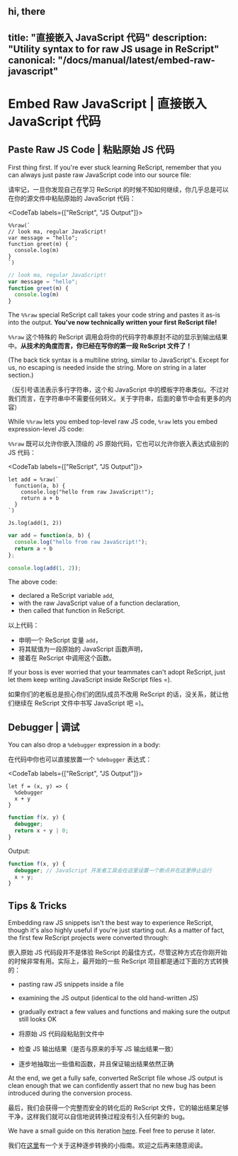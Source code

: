 hi, there
---
title: "直接嵌入 JavaScript 代码"
description: "Utility syntax to for raw JS usage in ReScript"
canonical: "/docs/manual/latest/embed-raw-javascript"
---

# Embed Raw JavaScript | 直接嵌入 JavaScript 代码

## Paste Raw JS Code | 粘贴原始 JS 代码

First thing first. If you're ever stuck learning ReScript, remember that you can always just paste raw JavaScript code into our source file:

请牢记，一旦你发现自己在学习 ReScript 的时候不知如何继续，你几乎总是可以在你的源文件中粘贴原始的 JavaScript 代码：

<CodeTab labels={["ReScript", "JS Output"]}>

```res example
%%raw(`
// look ma, regular JavaScript!
var message = "hello";
function greet(m) {
  console.log(m)
}
`)
```
```js
// look ma, regular JavaScript!
var message = "hello";
function greet(m) {
  console.log(m)
}
```

</CodeTab>

The `%%raw` special ReScript call takes your code string and pastes it as-is into the output. **You've now technically written your first ReScript file!**

`%%raw` 这个特殊的 ReScript 调用会将你的代码字符串原封不动的显示到输出结果中。**从技术的角度而言，你已经在写你的第一段 ReScript 文件了！**

(The back tick syntax is a multiline string, similar to JavaScript's. Except for us, no escaping is needed inside the string. More on string in a later section.)

（反引号语法表示多行字符串，这个和 JavaScript 中的模板字符串类似。不过对我们而言，在字符串中不需要任何转义。关于字符串，后面的章节中会有更多的内容）

While `%%raw` lets you embed top-level raw JS code, `%raw` lets you embed expression-level JS code:

`%%raw` 既可以允许你嵌入顶级的 JS 原始代码，它也可以允许你嵌入表达式级别的 JS 代码：

<CodeTab labels={["ReScript", "JS Output"]}>

```res example
let add = %raw(`
  function(a, b) {
    console.log("hello from raw JavaScript!");
    return a + b
  }
`)

Js.log(add(1, 2))
```
```js
var add = function(a, b) {
  console.log("hello from raw JavaScript!");
  return a + b
};

console.log(add(1, 2));
```

</CodeTab>

The above code:
- declared a ReScript variable `add`,
- with the raw JavaScript value of a function declaration,
- then called that function in ReScript.


以上代码：
- 申明一个 ReScript 变量 `add`，
- 将其赋值为一段原始的 JavaScript 函数声明，
- 接着在 ReScript 中调用这个函数。

If your boss is ever worried that your teammates can't adopt ReScript, just let them keep writing JavaScript inside ReScript files =).

如果你们的老板总是担心你们的团队成员不改用 ReScript 的话，没关系，就让他们继续在 ReScript 文件中书写 JavaScript 吧 =)。

## Debugger | 调试

You can also drop a `%debugger` expression in a body:

在代码中你也可以直接放置一个 `%debugger` 表达式：

<CodeTab labels={["ReScript", "JS Output"]}>

```res example
let f = (x, y) => {
  %debugger
  x + y
}
```
```js
function f(x, y) {
  debugger;
  return x + y | 0;
}
```

</CodeTab>

Output:

```js
function f(x, y) {
  debugger; // JavaScript 开发者工具会在这里设置一个断点并在这里停止运行
  x + y;
}
```

## Tips & Tricks

Embedding raw JS snippets isn't the best way to experience ReScript, though it's also highly useful if you're just starting out. As a matter of fact, the first few ReScript projects were converted through:

嵌入原始 JS 代码段并不是体验 ReScript 的最佳方式，尽管这种方式在你刚开始的时候非常有用。实际上，最开始的一些 ReScript 项目都是通过下面的方式转换的：

- pasting raw JS snippets inside a file
- examining the JS output (identical to the old hand-written JS)
- gradually extract a few values and functions and making sure the output still looks OK

- 将原始 JS 代码段粘贴到文件中
- 检查 JS 输出结果（是否与原来的手写 JS 输出结果一致）
- 逐步地抽取出一些值和函数，并且保证输出结果依然正确


At the end, we get a fully safe, converted ReScript file whose JS output is clean enough that we can confidently assert that no new bug has been introduced during the conversion process.

最后，我们会获得一个完整而安全的转化后的 ReScript 文件，它的输出结果足够干净，这样我们就可以自信地说转换过程没有引入任何新的 bug。

We have a small guide on this iteration [here](converting-from-js.md). Feel free to peruse it later.

我们在[这里](converting-from-js.md)有一个关于这种逐步转换的小指南。欢迎之后再来随意阅读。
